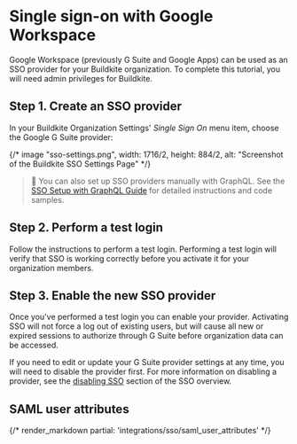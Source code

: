 # Single sign-on with Google Workspace

Google Workspace (previously G Suite and Google Apps) can be used as an SSO provider for your Buildkite organization. To complete this tutorial, you will need admin privileges for Buildkite.


## Step 1. Create an SSO provider

In your Buildkite Organization Settings' _Single Sign On_ menu item, choose the Google G Suite provider:

{/* image "sso-settings.png", width: 1716/2, height: 884/2, alt: "Screenshot of the Buildkite SSO Settings Page" */}

>📘 You can also set up SSO providers manually with GraphQL.
> See the <a href="/docs/integrations/sso/sso-setup-with-graphql">SSO Setup with GraphQL Guide</a> for detailed instructions and code samples.

## Step 2. Perform a test login

Follow the instructions to perform a test login. Performing a test login will verify that SSO is working correctly before you activate it for your organization members.

## Step 3. Enable the new SSO provider

Once you've performed a test login you can enable your provider. Activating SSO will not force a log out of existing users, but will cause all new or expired sessions to authorize through G Suite before organization data can be accessed.

If you need to edit or update your G Suite provider settings at any time, you will need to disable the provider first. For more information on disabling a provider, see the [disabling SSO](/docs/integrations/sso#disabling-and-removing-sso) section of the SSO overview.

## SAML user attributes

{/* render_markdown partial: 'integrations/sso/saml_user_attributes' */}
